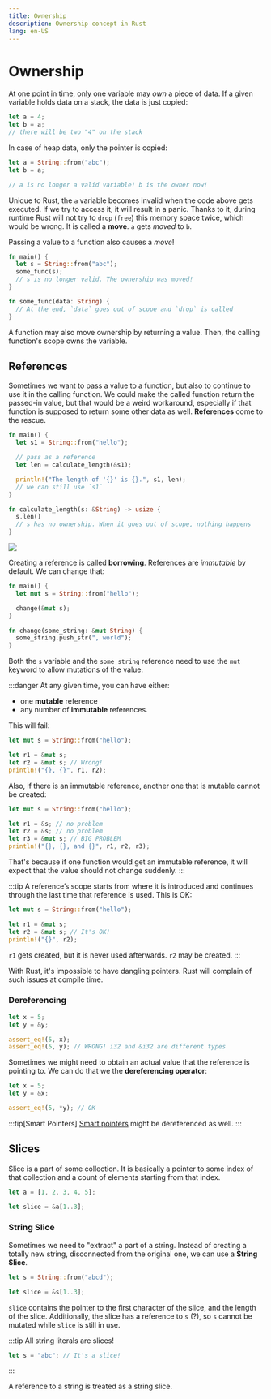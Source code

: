 ```yaml
---
title: Ownership
description: Ownership concept in Rust
lang: en-US
---
```


# Ownership

At one point in time, only one variable may _own_ a piece of data.
If a given variable holds data on a stack, the data is just copied:

```rust
let a = 4;
let b = a;
// there will be two "4" on the stack
```

In case of heap data, only the pointer is copied:

```rust
let a = String::from("abc");
let b = a;

// a is no longer a valid variable! b is the owner now!
```

Unique to Rust, the `a` variable becomes invalid when the code above gets
executed. If we try to access it, it will result in a panic. Thanks to it,
during runtime Rust will not try to `drop` (`free`) this memory space twice,
which would be wrong.
It is called a **move**. `a` gets _moved_ to `b`.

Passing a value to a function also causes a _move_!

```rust
fn main() {
  let s = String::from("abc");
  some_func(s);
  // s is no longer valid. The ownership was moved!
}

fn some_func(data: String) {
  // At the end, `data` goes out of scope and `drop` is called
}
```

A function may also move ownership by returning a value. Then, the calling
function's scope owns the variable.

## References

Sometimes we want to pass a value to a function, but also to continue to use it
in the calling function. We could make the called function return the passed-in
value, but that would be a weird workaround, especially if that function is
supposed to return some other data as well. **References** come to the rescue.

```rust
fn main() {
  let s1 = String::from("hello");

  // pass as a reference
  let len = calculate_length(&s1);

  println!("The length of '{}' is {}.", s1, len);
  // we can still use `s1`
}

fn calculate_length(s: &String) -> usize {
  s.len()
  // s has no ownership. When it goes out of scope, nothing happens
}
```

![](https://doc.rust-lang.org/book/img/trpl04-05.svg)

Creating a reference is called **borrowing**.
References are *immutable* by default. We can change that:

```rust
fn main() {
  let mut s = String::from("hello");

  change(&mut s);
}

fn change(some_string: &mut String) {
  some_string.push_str(", world");
}
```

Both the `s` variable and the `some_string` reference need to use the `mut`
keyword to allow mutations of the value.

:::danger
At any given time, you can have either:

- one **mutable** reference
- any number of **immutable** references. 

This will fail:

```rust
let mut s = String::from("hello");

let r1 = &mut s;
let r2 = &mut s; // Wrong!
println!("{}, {}", r1, r2);
```

Also, if there is an immutable reference, another one that is mutable cannot be
created:

```rust
let mut s = String::from("hello");

let r1 = &s; // no problem
let r2 = &s; // no problem
let r3 = &mut s; // BIG PROBLEM
println!("{}, {}, and {}", r1, r2, r3);
```

That's because if one function would get an immutable reference, it will expect
that the value should not change suddenly.
:::

:::tip
A reference’s scope starts from where it is introduced and continues through the
last time that reference is used.
This is OK:

```rust
let mut s = String::from("hello");

let r1 = &mut s;
let r2 = &mut s; // It's OK!
println!("{}", r2);
```

`r1` gets created, but it is never used afterwards. `r2` may be created.
:::

With Rust, it's impossible to have dangling pointers. Rust will complain of such
issues at compile time.

### Dereferencing

```rust
let x = 5;
let y = &y;

assert_eq!(5, x);
assert_eq!(5, y); // WRONG! i32 and &i32 are different types
```

Sometimes we might need to obtain an actual value that the reference is pointing
to. We can do that we the **dereferencing operator**:

```rust
let x = 5;
let y = &x;

assert_eq!(5, *y); // OK
```

:::tip[Smart Pointers]
[Smart pointers](./smart-pointers.md) might be dereferenced as well.
:::

## Slices

Slice is a part of some collection.
It is basically a pointer to some index of that collection and a count of
elements starting from that index.

```rust
let a = [1, 2, 3, 4, 5];

let slice = &a[1..3];
```

### String Slice

Sometimes we need to "extract" a part of a string. Instead of creating a totally
new string, disconnected from the original one, we can use a **String Slice**.

```rust
let s = String::from("abcd");

let slice = &s[1..3];
```

`slice` contains the pointer to the first character of the slice, and the length
of the slice. Additionally, the slice has a reference to `s` (?), so `s` cannot
be mutated while `slice` is still in use.

:::tip
All string literals are slices!

```rust
let s = "abc"; // It's a slice!
```
:::

A reference to a string is treated as a string slice.